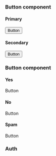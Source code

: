 
<Meta title="Button" component={Button} />

### Button component

#### Primary
<Button variant="primary">Button</Button>

#### Secondary
<Button variant="secondary">Button</Button>

### Button component

#### Yes
<VotingButton variant="yes">Button</VotingButton>

#### No
<VotingButton variant="no">Button</VotingButton>

#### Spam
<VotingButton variant="spam">Button</VotingButton>

### Auth

<AuthButton/>


